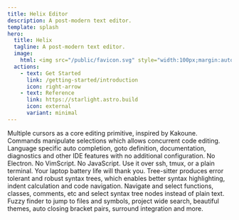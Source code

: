 ```yaml
---
title: Helix Editor
description: A post-modern text editor.
template: splash
hero:
  title: Helix
  tagline: A post-modern text editor.
  image:
    html: <img src="/public/favicon.svg" style="width:100px;margin:auto;" />
  actions:
    - text: Get Started
      link: /getting-started/introduction
      icon: right-arrow
    - text: Reference
      link: https://starlight.astro.build
      icon: external
      variant: minimal
---
```



<CardGrid stagger>

<Card title="Multiple Selections" icon="pencil">
Multiple cursors as a core editing primitive, inspired by Kakoune. Commands manipulate selections which allows concurrent code editing.
</Card>

<Card title="Language Server Support" icon="open-book">
Language specific auto completion, goto definition, documentation, diagnostics and other IDE features with no additional configuration.
</Card>

<Card title="Built in Rust, for the terminal" icon="seti:rust">
No Electron. No VimScript. No JavaScript. Use it over ssh, tmux, or a plain terminal. Your laptop battery life will thank you.
</Card>

<Card title="Tree-sitter Integration" icon="pencil">
Tree-sitter produces error tolerant and robust syntax trees, which enables better syntax highlighting, indent calculation and code navigation.
</Card>

<Card title="Powerful Code Manipulation" icon="pencil">
Navigate and select functions, classes, comments, etc and select syntax tree nodes instead of plain text. 
</Card>

<Card title="Modern builtin features" icon="setting">
Fuzzy finder to jump to files and symbols, project wide search, beautiful themes, auto closing bracket pairs, surround integration and more.
</Card>
</CardGrid>
